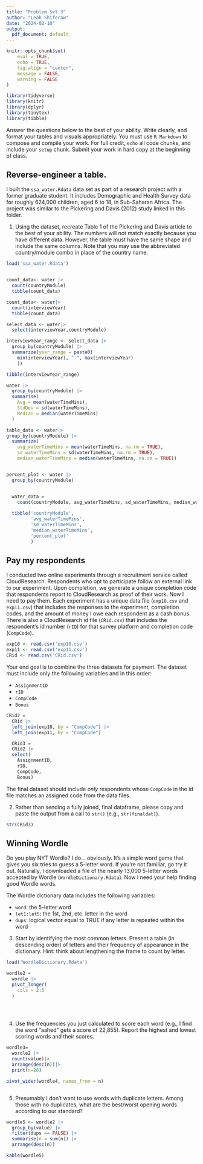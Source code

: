 ```yaml
---
title: "Problem Set 3"
author: "Leah Shiferaw"
date: "2024-02-10"
output:
  pdf_document: default
---
```


```r
knitr::opts_chunk$set(
	eval = TRUE,
	echo = TRUE,
	fig.align = "center",
	message = FALSE,
	warning = FALSE
)
```


```r
library(tidyverse)
library(knitr)
library(dplyr)
library(tinytex)
library(tibble)

```

Answer the questions below to the best of your ability. Write clearly, and format your tables and visuals appropriately. You must use `R Markdown` to compose and compile your work. For full credit, `echo` all code chunks, and include your `setup` chunk. Submit your work in hard copy at the beginning of class.


## Reverse-engineer a table.
I built the `ssa_water.Rdata` data set as part of a research project with a former graduate student. It includes Demographic and Health Survey data for roughly 624,000 children, aged 6 to 18, in Sub-Saharan Africa. The project was similar to the Pickering and Davis (2012) study linked in this folder.

1. Using the dataset, recreate Table 1 of the Pickering and Davis article to the best of your ability. The numbers will not match exactly because you have different data. However, the table must have the same shape and include the same columns. Note that you may use the abbreviated country/module combo in place of the country name.

```r

load('ssa_water.Rdata')


count_data<- water |>
  count(countryModule)
  tibble(count_data)

count_data<- water|>
  count(interviewYear)
  tibble(count_data)

select_data <- water|>
  select(interviewYear,countryModule)

interviewYear_range <- select_data |>
  group_by(countryModule) |>
  summarize(year_range = paste0(
    min(interviewYear), "-", max(interviewYear)
    ))

tibble(interviewYear_range)

water |>
  group_by(countryModule) |>
  summarise(
    Avg = mean(waterTimeMins),
    StdDev = sd(waterTimeMins),
    Median = median(waterTimeMins)
  )

table_data <- water|>
group_by(countryModule) |>
  summarize(
    avg_waterTimeMins = mean(waterTimeMins, na.rm = TRUE),
    sd_waterTimeMins = sd(waterTimeMins, na.rm = TRUE),
    median_waterTimeMins = median(waterTimeMins, na.rm = TRUE))


percent_plot <- water |>
  group_by(countryModule) 


  water_data =
    count(countryModule, avg_waterTimeMins, sd_waterTimeMins, median_waterTimeMins, percent_plot)
  
  tibble('countryModule', 
         'avg_waterTimeMins', 
         'sd_waterTimeMins', 
         'median_waterTimeMins', 
         'percent_plot'
         )
```

## Pay my respondents
I conducted two online experiments through a recruitment service called CloudResearch. Respondents who opt to participate follow an external link to our experiment. Upon completion, we generate a unique completion code that respondents report to CloudResearch as proof of their work. Now I need to pay them. Each experiment has a unique data file (`exp10.csv` and `exp11.csv`) that includes the responses to the experiment, completion codes, and the amount of money I owe each respondent as a cash bonus. There is also a CloudResearch id file (`CRid.csv`) that includes the respondent's id number (`rID`) for that survey platform and completion code (`CompCode`).

```r

exp10 <- read.csv('exp10.csv')
exp11 <- read.csv('exp11.csv')
CRid <- read.csv('CRid.csv')


```

Your end goal is to combine the three datasets for payment. The dataset must include only the following variables and in this order:  

- `AssignmentID`
- `rID`
- `CompCode`
- `Bonus`

```r

CRid2 = 
  CRid |>
  left_join(exp10, by = "CompCode") |>
  left_join(exp11, by = "CompCode")

  CRid3 =
  CRid2 |>
  select(
    AssignmentID,
    rID, 
    CompCode, 
    Bonus)

```
The final dataset should include *only* respondents whose `CompCode` in the id file matches an assigned code from the data files.

2. Rather than sending a fully joined, final dataframe, please copy and paste the output from a call to `str()` (e.g., `str(finaldat)`). 

```r

str(CRid3)

```

## Winning Wordle
Do you play NYT Wordle? I do... obviously. It's a simple word game that gives you six tries to guess a 5-letter word. If you're not familiar, go try it out. Naturally, I downloaded a file of the nearly 13,000 5-letter words accepted by Wordle (`WordleDictionary.Rdata`). Now I need your help finding good Wordle words.

The Wordle dictionary data includes the following variables:  

- `word`: the 5-letter word
- `let1:let5`: the 1st, 2nd, etc. letter in the word
- `dups`: logical vector equal to TRUE if any letter is repeated within the word   


3. Start by identifying the most common letters. Present a table (in descending order) of letters and their frequency of appearance in the dictionary. Hint: think about lengthening the frame to count by letter.  

```r

load('WordleDictionary.Rdata')

wordle2 = 
  wordle |>
  pivot_longer(
    cols = 2:6
  )


  
```
4. Use the frequencies you just calculated to score each word (e.g., I find the word "aahed" gets a score of 22,855). Report the highest and lowest scoring words and their scores.  

```r

wordle3=
  wordle2 |>
  count(value)|>
  arrange(desc(n))|>
  print(n=26)

pivot_wider(wordle4, names_from = n)



```




5. Presumably I don't want to use words with duplicate letters. Among those with no duplicates, what are the best/worst opening words according to our standard?

```r

wordle5 <- wordle2 |>
  group_by(value) |>
  filter(dups == FALSE) |>
  summarise(n = sum(n)) |>
  arrange(desc(n))

kable(wordle5)


```

